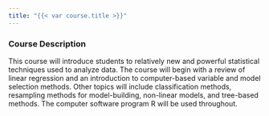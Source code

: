```yaml
---
title: "{{< var course.title >}}"
---
```


### Course Description

This course will introduce students to relatively new and powerful statistical techniques used to analyze data. The course will begin with a review of linear regression and an introduction to computer-based variable and model selection methods. Other topics will include classification methods, resampling methods for model-building, non-linear models, and tree-based methods. The computer software program R will be used throughout.